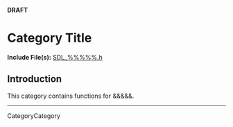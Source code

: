 <!-- acl All:read -->

<span color="red">'''DRAFT'''</span>

<!-- #Remove #acl All:read above before saving your new page or you may not be able to save it.  Do not change or remove any of the other markup above this comment.  Remove this comment. -->


= Category Title =

<!-- #Replace "Category Title" with an appropriate title for this new category.  See other category pages for examples.  It must be simple and descriptive and cannot contain any other formatting markup.  Do not remove the = on either end and do not add any blank spaces at the end or it will not parse correctly.  Remove this comment. -->



'''Include File(s):''' [http://hg.libsdl.org/SDL/file/default/include/SDL_%%%%%.h SDL_%%%%%.h]

<!-- #Replace %%%%% above with the header file name in both places.  Be careful of spelling and case.  This comment may be deleted when the change is made. -->





== Introduction ==

This category contains functions for &&&&&.

<!-- #Replace &&&&& above with a brief description of the topic that this category includes.  If relevant, follow this line with a blank space an more introductory information.  See other Category pages for examples.  This comment may be deleted when the change is made. -->



<!-- #If this category includes enumerations change CategoryHeader below to the appropriate category name that will be used in the footer of the corresponding API pages.  See the Footer section of the Enumerations Style Guide for details.  Remove the ## in front of the next 2 lines to automatically create a list on the page.  Remove this comment. -->
<!-- #== Enumerations == -->
<!-- #<<FullSearchCached(category:CategoryHeader CategoryEnum -SGEnumerations)>> -->


<!-- #If this category includes structures change CategoryHeader below to the appropriate category name that will be used in the footer of the corresponding API pages.  See the Footer section of the Structures Style Guide for details.  Remove the ## in front of the next 2 lines to automatically create a list on the page.  Remove this comment. -->
<!-- #== Structures == -->
<!-- #<<FullSearchCached(category:CategoryHeader CategoryStruct -SGStructures)>> -->


<!-- #If this category includes functions change CategoryHeader below to the appropriate category name that will be used in the footer of the corresponding API pages.  See the Footer section of the Functions Style Guide for details.  Remove the ## in front of the next 2 lines to automatically create a list on the page.  Remove this comment. -->
<!-- #== Functions == -->
<!-- #<<FullSearchCached(category:CategoryHeader -CategoryEnum -CategoryStruct -SGFunctions)>> -->

----
CategoryCategory
